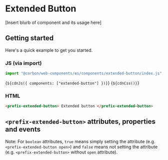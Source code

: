 
<Meta of={ExtendedButtonStories} />

# Extended Button

[Insert blurb of component and its usage here]

## Getting started

Here's a quick example to get you started.

### JS (via import)

```javascript
import "@carbon/web-components/es/components/extended-button/index.js";
```

<Markdown>{`${cdnJs({ components: ["extended-button"] })}`}</Markdown>
<Markdown>{`${cdnCss()}`}</Markdown>

### HTML

```html
<prefix-extended-button> Extended button </prefix-extended-button>
```

## `<prefix-extended-button>` attributes, properties and events

Note: For `boolean` attributes, `true` means simply setting the attribute (e.g.
`<prefix-extended-button open>`) and `false` means not setting the attribute (e.g.
`<prefix-extended-button>` without `open` attribute).

<ArgTypes of="prefix-extended-button" />
